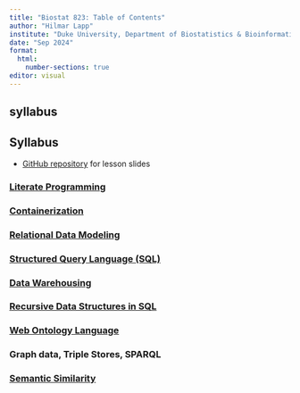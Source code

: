 ```yaml
---
title: "Biostat 823: Table of Contents"
author: "Hilmar Lapp"
institute: "Duke University, Department of Biostatistics & Bioinformatics"
date: "Sep 2024"
format:
  html:
    number-sections: true
editor: visual
---
```


<!-- produces main section 1 -->
## syllabus {.hidden} 


## Syllabus {.unnumbered}

* [GitHub repository](https://github.com/Duke-GCB/biostat-823) for lesson slides

### [Literate Programming](pub/Lesson-LitProg.html)
### [Containerization](Lesson-02.html)
### [Relational Data Modeling](Lesson-03.html)
### [Structured Query Language (SQL)](Lesson-04.html)
### [Data Warehousing](Lesson-05.html)
### [Recursive Data Structures in SQL](Lesson-06.html)
### [Web Ontology Language](Lesson-7b.html)
### Graph data, Triple Stores, SPARQL {.hidden} 
### [Semantic Similarity](Lesson-09.html)